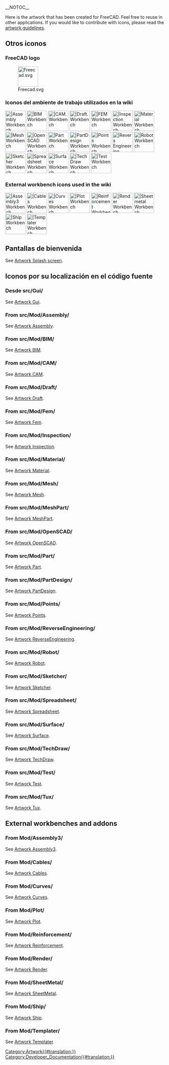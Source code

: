 __NOTOC__
<languages/>

<div lang="en" dir="ltr" class="mw-content-ltr">
Here is the artwork that has been created for FreeCAD. Feel free to reuse in other applications. If you would like to contribute with icons, please read the [[Artwork_Guidelines|artwork guidelines]].
</div>

<span id="Miscellaneous_icons"></span>
==Otros iconos==

===FreeCAD logo===

[[Image:Freecad.svg|64px]]

<span id="Workbench_icons_used_in_the_wiki"></span>
===Iconos del ambiente de trabajo utilizados en la wiki===

[[Image:Workbench_Assembly.svg|64px||Assembly Workbench]]
[[Image:Workbench_BIM.svg|64px||BIM Workbench]]
[[Image:Workbench_CAM.svg|64px||CAM. Workbench]]
[[Image:Workbench_Draft.svg|64px||Draft. Workbench]]
[[Image:Workbench_FEM.svg|64px||FEM Workbench]]
[[Image:Workbench_Inspection.svg|64px||Inspection Workbench]]
[[Image:Workbench_Material.svg|64px||Material Workbench]]
[[Image:Workbench_Mesh.svg|64px||Mesh Workbench]]
[[Image:Workbench_OpenSCAD.svg|64px||OpenSCAD Workbench]]
[[Image:Workbench_Part.svg|64px||Part Workbench]]
[[Image:Workbench_PartDesign.svg|64px||PartDesign Workbench]]
[[Image:Workbench_Points.svg|64px||Points Workbench]]
[[Image:Workbench_Reverse_Engineering.svg|64px||Revers Engineering Workbench]]
[[Image:Workbench_Robot.svg|64px||Robot Workbench]]
[[Image:Workbench_Sketcher.svg|64px||Sketcher Workbench]]
[[Image:Workbench_Spreadsheet.svg|64px||Spreadsheet Workbench]]
[[Image:Workbench_Surface.svg|64px||Surface Workbench]]
[[Image:Workbench_TechDraw.svg|64px||TechDraw Workbench]]
[[Image:Workbench_Test.svg|64px||Test Workbench]]

<div lang="en" dir="ltr" class="mw-content-ltr">
===External workbench icons used in the wiki===
</div>

[[Image:Assembly3_workbench_icon.svg|64px||Assembly3 Workbench]]
[[Image:Cables workbench icon.svg|64px||Cables Workbench]]
[[Image:Curves workbench icon.svg|64px||Curves Workbench]]
[[Image:Workbench_Plot.svg|64px||Plot Workbench]]
[[Image:Reinforcement_Workbench.svg‎|64px||Reinforcement Workbench]]
[[Image:Render_workbench_icon.svg‎‎|64px||Render Workbench]]
[[Image:Sheetmetal_workbench_icon.svg|64px||Sheetmetal Workbench]]
[[Image:Workbench_Ship.svg|64px||Ship Workbench]]
[[Image:Templater_workbench_icon.svg‎‎|64px||Templater Workbench]]

<span id="Splash_screens"></span>
== Pantallas de bienvenida ==

<div lang="en" dir="ltr" class="mw-content-ltr">
See [[Artwork_Splash_screen|Artwork Splash screen]].
</div>

<span id="Icons_by_their_location_in_the_source_code"></span>
==Iconos por su localización en el código fuente==

<span id="From_src/Gui/"></span>
===Desde src/Gui/===

<div lang="en" dir="ltr" class="mw-content-ltr">
See [[Artwork_Gui|Artwork Gui]].
</div>

<div lang="en" dir="ltr" class="mw-content-ltr">
===From src/Mod/Assembly/===
</div>

<div lang="en" dir="ltr" class="mw-content-ltr">
See [[Artwork_Assembly|Artwork Assembly]].
</div>

<div lang="en" dir="ltr" class="mw-content-ltr">
===From src/Mod/BIM/===
</div>

<div lang="en" dir="ltr" class="mw-content-ltr">
See [[Artwork_BIM|Artwork BIM]].
</div>

<div lang="en" dir="ltr" class="mw-content-ltr">
===From src/Mod/CAM/===
</div>

<div lang="en" dir="ltr" class="mw-content-ltr">
See [[Artwork_CAM|Artwork CAM]].
</div>

<div lang="en" dir="ltr" class="mw-content-ltr">
===From src/Mod/Draft/===
</div>

<div lang="en" dir="ltr" class="mw-content-ltr">
See [[Artwork_Draft|Artwork Draft]].
</div>

<div lang="en" dir="ltr" class="mw-content-ltr">
===From src/Mod/Fem/===
</div>

<div lang="en" dir="ltr" class="mw-content-ltr">
See [[Artwork_Fem|Artwork Fem]].
</div>

<div lang="en" dir="ltr" class="mw-content-ltr">
===From src/Mod/Inspection/===
</div>

<div lang="en" dir="ltr" class="mw-content-ltr">
See [[Artwork_Inspection|Artwork Inspection]].
</div>

<div lang="en" dir="ltr" class="mw-content-ltr">
===From src/Mod/Material/===
</div>

<div lang="en" dir="ltr" class="mw-content-ltr">
See [[Artwork_Material|Artwork Material]].
</div>

<div lang="en" dir="ltr" class="mw-content-ltr">
===From src/Mod/Mesh/===
</div>

<div lang="en" dir="ltr" class="mw-content-ltr">
See [[Artwork_Mesh|Artwork Mesh]].
</div>

<div lang="en" dir="ltr" class="mw-content-ltr">
===From src/Mod/MeshPart/===
</div>

<div lang="en" dir="ltr" class="mw-content-ltr">
See [[Artwork_MeshPart|Artwork MeshPart]].
</div>

<div lang="en" dir="ltr" class="mw-content-ltr">
===From src/Mod/OpenSCAD/===
</div>

<div lang="en" dir="ltr" class="mw-content-ltr">
See [[Artwork_OpenSCAD|Artwork OpenSCAD]].
</div>

<div lang="en" dir="ltr" class="mw-content-ltr">
===From src/Mod/Part/===
</div>

<div lang="en" dir="ltr" class="mw-content-ltr">
See [[Artwork Part|Artwork Part]].
</div>

<div lang="en" dir="ltr" class="mw-content-ltr">
===From src/Mod/PartDesign/===
</div>

<div lang="en" dir="ltr" class="mw-content-ltr">
See [[Artwork PartDesign|Artwork PartDesign]].
</div>

<div lang="en" dir="ltr" class="mw-content-ltr">
===From src/Mod/Points/===
</div>

<div lang="en" dir="ltr" class="mw-content-ltr">
See [[Artwork_Points|Artwork Points]].
</div>

<div lang="en" dir="ltr" class="mw-content-ltr">
===From src/Mod/ReverseEngineering/===
</div>

<div lang="en" dir="ltr" class="mw-content-ltr">
See [[Artwork_ReverseEngineering|Artwork ReverseEngineering]].
</div>

<div lang="en" dir="ltr" class="mw-content-ltr">
===From src/Mod/Robot/===
</div>

<div lang="en" dir="ltr" class="mw-content-ltr">
See [[Artwork_Robot|Artwork Robot]].
</div>

<div lang="en" dir="ltr" class="mw-content-ltr">
===From src/Mod/Sketcher/===
</div>

<div lang="en" dir="ltr" class="mw-content-ltr">
See [[Artwork_Sketcher|Artwork Sketcher]].
</div>

<div lang="en" dir="ltr" class="mw-content-ltr">
===From src/Mod/Spreadsheet/===
</div>

<div lang="en" dir="ltr" class="mw-content-ltr">
See [[Artwork_Spreadsheet|Artwork Spreadsheet]].
</div>

<div lang="en" dir="ltr" class="mw-content-ltr">
===From src/Mod/Surface/===
</div>

<div lang="en" dir="ltr" class="mw-content-ltr">
See [[Artwork_Surface|Artwork Surface]].
</div>

<div lang="en" dir="ltr" class="mw-content-ltr">
===From src/Mod/TechDraw/===
</div>

<div lang="en" dir="ltr" class="mw-content-ltr">
See [[Artwork_TechDraw|Artwork TechDraw]].
</div>

<div lang="en" dir="ltr" class="mw-content-ltr">
===From src/Mod/Test/===
</div>

<div lang="en" dir="ltr" class="mw-content-ltr">
See [[Artwork_Test|Artwork Test]].
</div>

<div lang="en" dir="ltr" class="mw-content-ltr">
===From src/Mod/Tux/===
</div>

<div lang="en" dir="ltr" class="mw-content-ltr">
See [[Artwork_Tux|Artwork Tux]].
</div>

<div lang="en" dir="ltr" class="mw-content-ltr">
==External workbenches and addons==
</div>

<div lang="en" dir="ltr" class="mw-content-ltr">
===From Mod/Assembly3/===
</div>

<div lang="en" dir="ltr" class="mw-content-ltr">
See [[Artwork_Assembly3|Artwork Assembly3]].
</div>

<div lang="en" dir="ltr" class="mw-content-ltr">
===From Mod/Cables/===
</div>

<div lang="en" dir="ltr" class="mw-content-ltr">
See [[Artwork_Cables|Artwork Cables]].
</div>

<div lang="en" dir="ltr" class="mw-content-ltr">
===From Mod/Curves/===
</div>

<div lang="en" dir="ltr" class="mw-content-ltr">
See [[Artwork_Curves|Artwork Curves]].
</div>

<div lang="en" dir="ltr" class="mw-content-ltr">
===From Mod/Plot/===
</div>

<div lang="en" dir="ltr" class="mw-content-ltr">
See [[Artwork_Plot|Artwork Plot]].
</div>

<div lang="en" dir="ltr" class="mw-content-ltr">
===From Mod/Reinforcement/===
</div>

<div lang="en" dir="ltr" class="mw-content-ltr">
See [[Artwork_Reinforcement|Artwork Reinforcement]].
</div>

<div lang="en" dir="ltr" class="mw-content-ltr">
===From Mod/Render/===
</div> 

<div lang="en" dir="ltr" class="mw-content-ltr">
See [[Artwork_Render|Artwork Render]].
</div>

<div lang="en" dir="ltr" class="mw-content-ltr">
===From Mod/SheetMetal/===
</div>

<div lang="en" dir="ltr" class="mw-content-ltr">
See [[Artwork_SheetMetal|Artwork SheetMetal]].
</div>

<div lang="en" dir="ltr" class="mw-content-ltr">
===From Mod/Ship/===
</div>

<div lang="en" dir="ltr" class="mw-content-ltr">
See [[Artwork_Ship|Artwork Ship]].
</div>

<div lang="en" dir="ltr" class="mw-content-ltr">
===From Mod/Templater/===
</div>

<div lang="en" dir="ltr" class="mw-content-ltr">
See [[Artwork_Templater|Artwork Templater]].
</div>


[[Category:Artwork{{#translation:}}]]
[[Category:Developer_Documentation{{#translation:}}]]